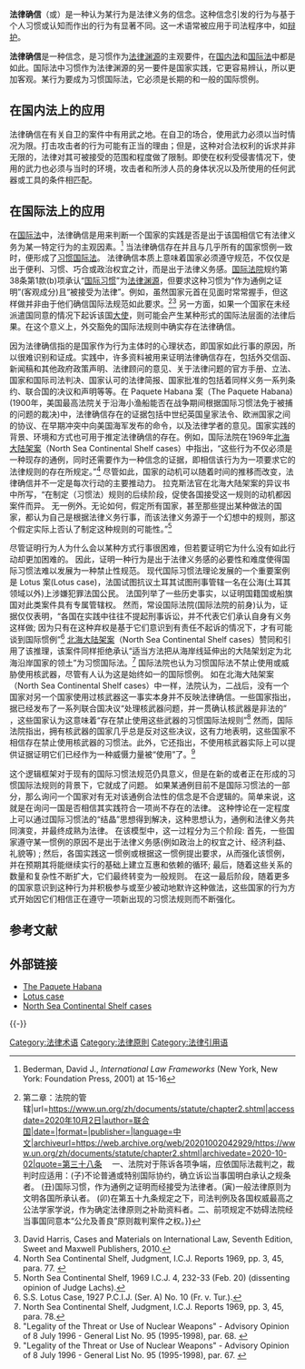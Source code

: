 {{legal}}
'''法律确信'''（{{lang|la|Opinio juris sive necessitatis}}或{{lang|la|opinio juris}}）是一种认为某行为是法律义务的信念。这种信念引发的行为与基于个人习惯或认知而作出的行为有显著不同。这一术语常被应用于司法程序中，如[[辩护|辩护]]。

'''法律确信'''是一种信念，是习惯作为[[法律渊源|法律渊源]]的主观要件，在[[国内法|国内法]]和[[国际法|国际法]]中都是如此。国际法中习惯作为法律渊源的另一要件是国家实践，它更容易辨认，所以更加客观。某行为要成为习惯国际法，它必须是长期的和一般的国际惯例。

== 在国内法上的应用 ==
<!-- 国内指的是哪国？ -->
法律确信在有关自卫的案件中有用武之地。在自卫的场合，使用武力必须以当时情况为限。打击攻击者的行为可能有正当的理由；但是，这种对合法权利的诉求并非无限的，法律对其可被接受的范围和程度做了限制。即使在权利受侵害情况下，使用的武力也必须与当时的环境，攻击者和所涉人员的身体状况以及所使用的任何武器或工具的条件相匹配。

== 在国际法上的应用 ==
在[[国际法|国际法]]中，法律确信是用来判断一个国家的实践是否是出于该国相信它有法律义务为某一特定行为的主观因素。<ref name="Bederman">Bederman, David J., ''International Law Frameworks'' (New York, New York: Foundation Press, 2001) at 15-16</ref> 当法律确信存在并且与几乎所有的国家惯例一致时，便形成了[[習慣國際法|习惯国际法]]。  法律确信本质上意味着国家必须遵守规范，不仅仅是出于便利、习惯、巧合或政治权宜之计，而是出于法律义务感。[[国际法院|国际法院]]规约第38条第1款(b)项承认“[[国际习惯|国际习惯]]”为[[法律渊源|法律渊源]]，但要求这种习惯为“作为通例之证明”(客观成分)且“被接受为法律”。例如，虽然国家元首在见面时常常握手，但这样做并非由于他们确信国际法规范如此要求。<ref>{{Cite web|title=国际法院规约 {{!}} 第二章：法院的管辖|url=https://www.un.org/zh/documents/statute/chapter2.shtml|accessdate=2020年10月2日|author=联合国|date=|format=|publisher=|language=中文|archiveurl=https://web.archive.org/web/20201002042929/https://www.un.org/zh/documents/statute/chapter2.shtml|archivedate=2020-10-02|quote=第三十八条 　一、法院对于陈诉各项争端，应依国际法裁判之，裁判时应适用：(子)不论普通或特别国际协约，确立诉讼当事国明白承认之规条者。 (丑)国际习惯，作为通例之证明而经接受为法律者。(寅)一般法律原则为文明各国所承认者。 (卯)在第五十九条规定之下，司法判例及各国权威最高之公法学家学说，作为确定法律原则之补助资料者。二、前项规定不妨碍法院经当事国同意本“公允及善良”原则裁判案件之权。}}</ref><ref>David Harris, Cases and Materials on International Law, Seventh Edition, Sweet and Maxwell Publishers, 2010.</ref>  另一方面，如果一个国家在未经派遣国同意的情况下起诉该国[[大使|大使]]，则可能会产生某种形式的国际法层面的法律后果。在这个意义上，外交豁免的国际法规则中确实存在法律确信。

因为法律确信指的是国家作为行为主体时的心理状态，即国家如此行事的原因，所以很难识别和证成。实践中，许多资料被用来证明法律确信存在，包括外交信函、新闻稿和其他政府政策声明、法律顾问的意见、关于法律问题的官方手册、立法、国家和国际司法判决、国家认可的法律简报、国家批准的包括着同样义务一系列条约、联合国的决议和声明等等。在 Paquete Habana 案（The Paquete Habana)(1900年，美国最高法院关于沿海小渔船能否在战争期间根据国际习惯法免于被捕的问题的裁决)中，法律确信存在的证据包括中世纪英国皇家法令、欧洲国家之间的协议、在早期冲突中向美国海军发布的命令，以及法律学者的意见。国家实践的背景、环境和方式也可用于推定法律确信的存在。例如，国际法院在1969年[[北海大陆架案|北海大陆架案]]（North Sea Continental Shelf cases）中指出，“这些行为不仅必须是一种现存的通例，同时还需要作为一种信念的证据，即相信该行为为一项要求它的法律规则的存在所规定。”<ref>North Sea Continental Shelf, Judgment, I.C.J. Reports 1969, pp. 3, 45, para. 77.  {{Cite web|title=Archived copy|url=http://www.icj-cij.org/docket/files/51/5535.pdf|accessdate=2014-03-29|archiveurl=https://web.archive.org/web/20110812032526/http://www.icj-cij.org/docket/files/51/5535.pdf|archivedate=2011-08-12}}</ref>  尽管如此，国家的动机可以随着时间的推移而改变，法律确信并不一定是每次行动的主要推动力。  拉克斯法官在北海大陆架案的异议书中所写，“在制定（习惯法）规则的后续阶段，促使各国接受这一规则的动机都因案件而异。 无一例外。无论如何，假定所有国家，甚至那些提出某种做法的国家，都认为自己是根据法律义务行事，而该法律义务源于一个幻想中的规则，那这个假定实际上否认了制定这种规则的可能性。”<ref>North Sea Continental Shelf, 1969 I.C.J. 4, 232-33 (Feb. 20) (dissenting opinion of Judge Lachs). </ref>

尽管证明行为人为什么会以某种方式行事很困难，但若要证明它为什么没有如此行动却更加困难的。  因此，证明一种行为是出于法律义务感的必要性和难度使得国际习惯法难以发展为一种禁止性规范。  现代国际习惯法理论发展的一个重要案例是 Lotus 案(Lotus case)，法国试图抗议土耳其试图刑事管辖一名在公海(土耳其领域以外)上涉嫌犯罪法国公民。 法国列举了一些历史事实，以证明国籍国或船旗国对此类案件具有专属管辖权。  然而，常设国际法院(国际法院的前身)认为，证据仅仅表明，“各国在实践中往往不提起刑事诉讼，并不代表它们承认自身有义务这样做; 因为只有在这种弃权是基于它们意识到有责任不起诉的情况下，才有可能谈到国际惯例”<ref>S.S. Lotus Case, 1927 P.C.I.J. (Ser. A) No. 10 (Fr. v. Tur.).</ref>  [[北海大陆架案|北海大陆架案]]（North Sea Continental Shelf cases）赞同和引用了该推理，该案件同样拒绝承认“适当方法把从海岸线延伸出的大陆架划定为北海沿岸国家的领土”为习惯国际法。<ref>North Sea Continental Shelf, Judgment, I.C.J. Reports 1969, pp. 3, 45, para. 78.</ref>  国际法院也认为习惯国际法不禁止使用或威胁使用核武器，尽管有人认为这是始终如一的国际惯例。  如在北海大陆架案（North Sea Continental Shelf cases）中一样，法院认为，二战后，没有一个国家对另一个国家使用过核武器这一事实本身并不反映法律确信。一些国家指出，据已经发布了一系列联合国决议“处理核武器问题，并一贯确认核武器是非法的” ，这些国家认为这意味着“存在禁止使用这些武器的习惯国际法规则”<ref>"Legality of the Threat or Use of Nuclear Weapons" - Advisory Opinion of 8 July 1996 - General List No. 95 (1995-1998), par. 68.  {{Cite web|title=Archived copy|url=http://www.icj-cij.org/docket/files/95/7494.pdf|accessdate=2008-11-12|archiveurl=https://web.archive.org/web/20110605000057/http://www.icj-cij.org/docket/files/95/7494.pdf|archivedate=2011-06-05}} </ref>  然而，国际法院指出，拥有核武器的国家几乎总是反对这些决议，这有力地表明，这些国家不相信存在禁止使用核武器的习惯法。此外，它还指出，不使用核武器实际上可以提供证据证明它们已经作为一种威慑力量被“使用”了。<ref>"Legality of the Threat or Use of Nuclear Weapons" - Advisory Opinion of 8 July 1996 - General List No. 95 (1995-1998), par. 67.  {{Cite web|title=Archived copy|url=http://www.icj-cij.org/docket/files/95/7494.pdf|accessdate=2008-11-12|archiveurl=https://web.archive.org/web/20110605000057/http://www.icj-cij.org/docket/files/95/7494.pdf|archivedate=2011-06-05}} </ref>

这个逻辑框架对于现有的国际习惯法规范仍具意义，但是在新的或者正在形成的习惯国际法规则的背景下，它就成了问题。  如果某通例目前不是国际习惯法的一部分，那么询问一个国家对有无对该通例合法性的信念是不合逻辑的。简单来说，这就是在询问一国是否相信其实践符合一项尚不存在的法律。  这种悖论在一定程度上可以通过国际习惯法的“结晶”思想得到解决，这种思想认为，通例和法律义务共同演变，并最终成熟为法律。  在该模型中，这一过程分为三个阶段: 首先，一些国家遵守某一惯例的原因不是出于法律义务感(例如政治上的权宜之计、经济利益、礼貌等) ; 然后，各国实践这一惯例或根据这一惯例提出要求，从而强化该惯例，并在预期其将能继续实行的基础上建立互惠和依赖的循环; 最后，随着这些关系的数量和复杂性不断扩大，它们最终转变为一般规则。  在这一最后阶段，随着更多的国家意识到这种行为并积极参与或至少被动地默许这种做法，这些国家的行为方式开始因它们相信正在遵守一项新出现的习惯法规则而不断强化。{{fact}}

== 参考文献 ==
{{Reflist}}

== 外部链接 ==
* [https://en.wikipedia.org/wiki/The_Paquete_Habana The Paquete Habana] {{Wayback|url=https://en.wikipedia.org/wiki/The_Paquete_Habana |date=20201111222005 }}{{en icon}}
* [https://en.wikipedia.org/wiki/Lotus_case Lotus case] {{Wayback|url=https://en.wikipedia.org/wiki/Lotus_case |date=20210213215353 }}{{en icon}}
* [https://en.wikipedia.org/wiki/North_Sea_Continental_Shelf_cases North Sea Continental Shelf cases] {{Wayback|url=https://en.wikipedia.org/wiki/North_Sea_Continental_Shelf_cases |date=20201101041357 }}{{en icon}}

{{-}}
{{law}}

[[Category:法律术语|Category:法律术语]]
[[Category:法律原則|Category:法律原則]]
[[Category:法律引用语|Category:法律引用语]]